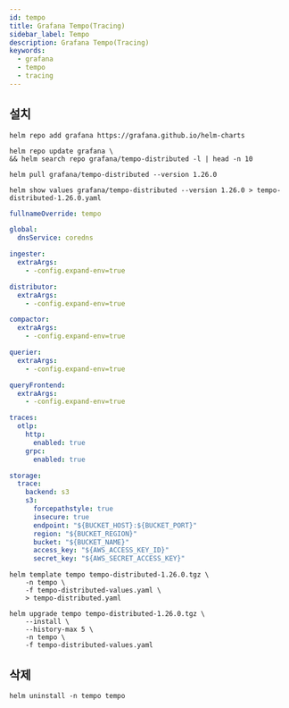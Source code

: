 ```yaml
---
id: tempo
title: Grafana Tempo(Tracing)
sidebar_label: Tempo
description: Grafana Tempo(Tracing)
keywords:
  - grafana
  - tempo
  - tracing
---
```


## 설치

```shell
helm repo add grafana https://grafana.github.io/helm-charts
```

```shell
helm repo update grafana \
&& helm search repo grafana/tempo-distributed -l | head -n 10
```

```shell
helm pull grafana/tempo-distributed --version 1.26.0
```

```shell
helm show values grafana/tempo-distributed --version 1.26.0 > tempo-distributed-1.26.0.yaml
```

```yaml title="tempo-distributed-values.yaml"
fullnameOverride: tempo

global:
  dnsService: coredns

ingester:
  extraArgs:
    - -config.expand-env=true

distributor:
  extraArgs:
    - -config.expand-env=true

compactor:
  extraArgs:
    - -config.expand-env=true

querier:
  extraArgs:
    - -config.expand-env=true

queryFrontend:
  extraArgs:
    - -config.expand-env=true

traces:
  otlp:
    http:
      enabled: true
    grpc:
      enabled: true

storage:
  trace:
    backend: s3
    s3:
      forcepathstyle: true
      insecure: true
      endpoint: "${BUCKET_HOST}:${BUCKET_PORT}"
      region: "${BUCKET_REGION}"
      bucket: "${BUCKET_NAME}"
      access_key: "${AWS_ACCESS_KEY_ID}"
      secret_key: "${AWS_SECRET_ACCESS_KEY}"
```

```shell
helm template tempo tempo-distributed-1.26.0.tgz \
    -n tempo \
    -f tempo-distributed-values.yaml \
    > tempo-distributed.yaml
```

```shell
helm upgrade tempo tempo-distributed-1.26.0.tgz \
    --install \
    --history-max 5 \
    -n tempo \
    -f tempo-distributed-values.yaml
```

## 삭제

```shell
helm uninstall -n tempo tempo
```
